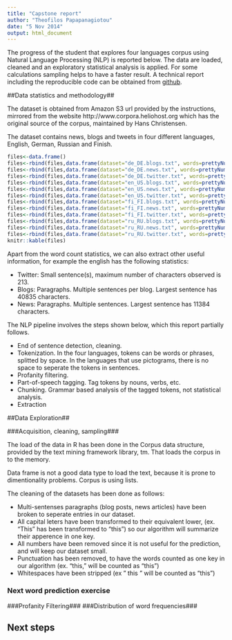 ```yaml
---
title: "Capstone report"
author: "Theofilos Papapanagiotou"
date: "5 Nov 2014"
output: html_document
---
```


The progress of the student that explores four languages corpus using Natural Language Processing (NLP) is reported below. The data are loaded, cleaned and an exploratory statistical analysis is applied. For some calculations sampling helps to have a faster result. A technical report including the reproducible code can be obtained from [github](https://github.com/theofpa/datasciencecoursera/blob/master/capstone/report.pdf).

##Data statistics and methodology##

The dataset is obtained from Amazon S3 url provided by the instructions, mirrored from the website http://www.corpora.heliohost.org which has the original source of the corpus, maintained by Hans Christensen.

The dataset contains news, blogs and tweets in four different languages, English, German, Russian and Finish.

```r
files<-data.frame()
files<-rbind(files,data.frame(dataset="de_DE.blogs.txt", words=prettyNum(12653185,big.mark=",",scientific=F), characters=prettyNum(85459666,big.mark=",",scientific=F), lines=prettyNum(371440,big.mark=",",scientific=F)))
files<-rbind(files,data.frame(dataset="de_DE.news.txt", words=prettyNum(13219388,big.mark=",",scientific=F), characters=prettyNum(95591959,big.mark=",",scientific=F), lines=prettyNum(244743,big.mark=",",scientific=F)))
files<-rbind(files,data.frame(dataset="de_DE.twitter.txt", words=prettyNum(11803735,big.mark=",",scientific=F), characters=prettyNum(75578341,big.mark=",",scientific=F), lines=prettyNum(947774,big.mark=",",scientific=F)))
files<-rbind(files,data.frame(dataset="en_US.blogs.txt", words=prettyNum(37334690,big.mark=",",scientific=F), characters=prettyNum(210160014,big.mark=",",scientific=F), lines=prettyNum(899288,big.mark=",",scientific=F)))
files<-rbind(files,data.frame(dataset="en_US.news.txt", words=prettyNum(34372720,big.mark=",",scientific=F), characters=prettyNum(205811889,big.mark=",",scientific=F), lines=prettyNum(1010242,big.mark=",",scientific=F)))
files<-rbind(files,data.frame(dataset="en_US.twitter.txt", words=prettyNum(30374206,big.mark=",",scientific=F), characters=prettyNum(167105338,big.mark=",",scientific=F), lines=prettyNum(2360148,big.mark=",",scientific=F)))
files<-rbind(files,data.frame(dataset="fi_FI.blogs.txt", words=prettyNum(12732013,big.mark=",",scientific=F), characters=prettyNum(108503595,big.mark=",",scientific=F), lines=prettyNum(439785,big.mark=",",scientific=F)))
files<-rbind(files,data.frame(dataset="fi_FI.news.txt", words=prettyNum(10446725,big.mark=",",scientific=F), characters=prettyNum(94234350,big.mark=",",scientific=F), lines=prettyNum(485758,big.mark=",",scientific=F)))
files<-rbind(files,data.frame(dataset="fi_FI.twitter.txt", words=prettyNum(3153003,big.mark=",",scientific=F), characters=prettyNum(25331142,big.mark=",",scientific=F), lines=prettyNum(285214,big.mark=",",scientific=F)))
files<-rbind(files,data.frame(dataset="ru_RU.blogs.txt", words=prettyNum(9691167,big.mark=",",scientific=F), characters=prettyNum(116855835,big.mark=",",scientific=F), lines=prettyNum(337100,big.mark=",",scientific=F)))
files<-rbind(files,data.frame(dataset="ru_RU.news.txt", words=prettyNum(9416099,big.mark=",",scientific=F), characters=prettyNum(118996424,big.mark=",",scientific=F), lines=prettyNum(196360,big.mark=",",scientific=F)))
files<-rbind(files,data.frame(dataset="ru_RU.twitter.txt", words=prettyNum(9542485,big.mark=",",scientific=F), characters=prettyNum(105182346,big.mark=",",scientific=F), lines=prettyNum(881414,big.mark=",",scientific=F)))
knitr::kable(files)
```

Apart from the word count statistics, we can also extract other useful information, for example the english has the following statistics:

* Twitter: Small sentence(s), maximum number of characters observed is 213.
* Blogs: Paragraphs. Multiple sentences per blog. Largest sentence has 40835 characters.
* News: Paragraphs. Multiple sentences. Largest sentence has 11384 characters.

The NLP pipeline involves the steps shown below, which this report partially follows.

* End of sentence detection, cleaning.
* Tokenization. In the four languages, tokens can be words or phrases, splitted by space. In the languages that use pictograms, there is no space to seperate the tokens in sentences.
* Profanity filtering.
* Part-of-speech tagging. Tag tokens by nouns, verbs, etc.
* Chunking. Grammar based analysis of the tagged tokens, not statistical analysis.
* Extraction

##Data Exploration##

###Acquisition, cleaning, sampling###

The load of the data in R has been done in the Corpus data structure, provided by the text mining framework library, tm. That loads the corpus in to the memory.

Data frame is not a good data type to load the text, because it is prone to dimentionality problems. Corpus is using lists.

The cleaning of the datasets has been done as follows:

* Multi-sentenses paragraphs (blog posts, news articles) have been broken to seperate entries in our dataset.
* All capital leters have been transformed to their equivalent lower, (ex. "This" has been transformed to "this") so our algorithm will summarize their apperence in one key.
* All numbers have been removed since it is not useful for the prediction, and will keep our dataset small.
* Punctuation has been removed, to have the words counted as one key in our algorithm (ex. "this," will be counted as "this")
* Whitespaces have been stripped (ex " this " will be counted as "this")

### Next word prediction exercise ###
###Profanity Filtering###
###Distribution of word frequencies###


## Next steps ##
